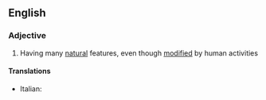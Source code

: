 ==English==

===Adjective===
{{en-adj}}

# Having many [[natural]] features, even though [[modified]] by human activities

====Translations====
{{trans-top|partially natural, partially artificial}}
* Italian: {{t-|it|seminaturale}}
{{trans-mid}}

{{trans-bottom}}